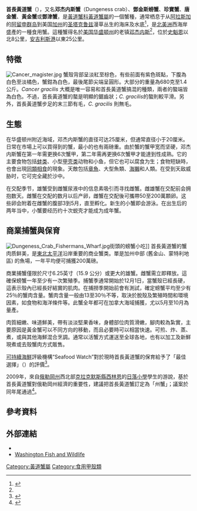 {{speciesbox
| image = DungenessCrab.jpg
| image_width = 250px
| taxon=Cancer magister
|authority = ([[James_Dwight_Dana|Dana]], 1852) <ref name="Ng">{{cite journal|journal=[[Raffles_Bulletin_of_Zoology|Raffles Bulletin of Zoology]] |year=2008 |volume=17 |pages=1–286 |title=Systema Brachyurorum: Part I. An annotated checklist of extant Brachyuran crabs of the world |author=Peter K. L. Ng, Danièle Guinot & Peter J. F. Davie |url=http://rmbr.nus.edu.sg/rbz/biblio/s17/s17rbz.pdf |deadurl=yes |archiveurl=https://web.archive.org/web/20110606061453/http://rmbr.nus.edu.sg/rbz/biblio/s17/s17rbz.pdf |archivedate=2011-06-06 |df= }}</ref>
| synonyms = ''Cancer magister'' <small>Dana, 1852</small> <ref name="Ng"/>
}}

'''首長黃道蟹'''（{{lang|en|''Cancer magister''}}），又名'''邓杰内斯蟹'''（Dungeness crab）、'''鄧金斯螃蟹'''、'''珍寶蟹'''、'''唐金蟹'''、'''黃金蟹'''或'''鄧津蟹'''，是[[黃道蟹科|黃道蟹科]][[黃道蟹屬|黃道蟹屬]]的一個蟹種，通常栖息于从[[阿拉斯加|阿拉斯加]]的[[阿留申群岛|阿留申群岛]]到美国[[加州|加州]]的[[圣塔克鲁兹|圣塔克鲁兹]]漫草丛生的海床及水底<ref name="Dungeness">{{cite web |url=http://www.dungeness.com/crab/ |title=The Dungeness Crab |publisher=Dungeness community website |accessdate=2006-08-28 |archive-date=2012-07-09 |archive-url=https://www.webcitation.org/691pfT6v8?url=http://www.dungeness.com/crab/ |dead-url=no }}</ref>，是[[北美洲|北美洲]]西海岸盛產的一種食用蟹。這種蟹得名於[[美国|美国]][[华盛顿州|华盛顿州]]的老镇[[邓杰内斯_(华盛顿州)|邓杰内斯]]<ref name="Dungeness"/>，位於[[史魁恩_(华盛顿州)|史魁恩]]以北8公里，[[安吉利斯港_(华盛顿州)|安吉利斯港]]以東25公里。

==特徵==
[[File:Cancer_magister.jpg|thumb]]
蟹殼背部呈淡紅至棕色，有些前面有紫色斑點，下腹為白色至淡橘色，蟹鉗為白色，最後尾節尖端呈圓形。大部分的重量為680克至1.4公斤。''Cancer gracilis'' 大概是唯一容易和首長黃道蟹搞混的種類，兩者的螯端皆為白色。不過，首長黃道蟹的螯是明顯的鋸齒狀；''C. gracilis''的螯則較平滑。另外，首長黃道蟹步足的末三節有毛，''C. gracilis'' 則無毛。

==生態==
在华盛顿州附近海域，邓杰内斯蟹的直径可达25厘米，但通常直径小于20厘米。日常在市場上可以買得到的蟹，最小的也有兩磅重。由於蟹的蟹甲宽而坚硬，邓杰内斯蟹在第一年需更换6次蟹甲，第二年需再更换6次蟹甲才能達到性成熟。它的主要食物包括[[蚌类|蚌类]]、小型[[甲壳类|甲壳类]]动物和小鱼，但它也可以腐食为生；食物短缺時，也會出現[[同類相食|同類相食]]的現象。天敵包括[[章魚|章魚]]、大型魚類、[[海獺|海獺]]和人類。在受到天敌威胁时，它可完全藏於沙中。

在交配季节，雄蟹受到雌蟹尿液中的信息素吸引而寻找雌蟹。雌雄蟹在交配前会拥抱数天。雌蟹在交配的数月以后产卵，雌蟹在交配後可攜帶50至200萬顆卵。这些卵会附着在雌蟹的腹部3到5月，直至孵化。新生的小蟹即会游泳。在出生后的两年当中，小蟹要经历约十次蜕壳才能成为成年蟹。

== 商業捕蟹與保育 ==
[[File:Dungeness_Crab_Fishermans_Wharf.jpg|thumb]]街頭的螃蟹小吃]]
首長黃道蟹的蟹肉质鲜美，是[[東北太平洋|東北太平洋]]沿岸重要的商业蟹类。單是加州中部 (舊金山、蒙特利地區) 的魚場，一年平均便可捕獲200萬磅。

商業捕蟹僅限於尺寸6.25英寸（15.9 公分）或更大的雄蟹。雌蟹需立即釋放。這確保螃蟹一年至少有一次繁殖季。捕蟹季通常開始於12月1日，當蟹殼已經長硬，這表示殼內已經長好結實的肌肉。在捕撈季開始前會有測試，確定螃蟹平均至少有25％的蟹肉含量。蟹肉含量一般由13至30％不等，取決於脫殼及繁殖時間和環境因素，如食物和海洋條件等。此蟹全年都可在加拿大海域捕獲，尤以5月至10月為量產。

肉質細嫩、味道鮮美，帶有淡淡堅果香味，身體部位肉質滑嫩，腳肉較為紮實，主要原因是黃金蟹可以不同方向的移動，而且必要時可以相當快速。可煎、炸、蒸、煮，或與其他海鮮混合烹調。通常以活蟹方式運送至全球各地，也有以加工及新鮮現煮或去殼蟹肉方式販售。

[[可持續海鮮|可持續海鮮]]評級機構“Seafood Watch”對於現時首長黃道蟹的保育給予了「最佳選擇」（{{lang|en|Best Choice}}）的評價<ref>{{cite web |url=http://www.montereybayaquarium.org/cr/SeafoodWatch/web/sfw_factsheet.aspx?fid=16 |title=Seafood Recommendations: Dungeness Crab |publisher=Seafood WATCH |accessdate=2009-12-19 |deadurl=yes |archiveurl=https://web.archive.org/web/20100706003345/http://www.montereybayaquarium.org/cr/SeafoodWatch/web/sfw_factsheet.aspx?fid=16 |archivedate=2010-07-06 }}</ref>。

2009年，來自[[俄勒岡州|俄勒岡州]]西北部[[克拉克默斯縣|克拉克默斯縣]][[西林恩|西林恩]]的[[日落小學|日落小學]]學生的游說，基於首長黃道蟹對俄勒岡州經濟的重要性，建議把首長黃道蟹訂定為「州蟹」；議案於同年尾通過<ref>{{cite web | title = House Joint Resolution 37, 2009 (Enrolled) | publisher = Oregon State Legislature | url = http://www.leg.state.or.us/09reg/measures/hjr1.dir/hjr0037.en.html | accessdate = 2009-10-23 | deadurl = yes | archiveurl = https://web.archive.org/web/20110611123205/http://www.leg.state.or.us/09reg/measures/hjr1.dir/hjr0037.en.html | archivedate = 2011-06-11 }}</ref>。

== 參考資料 ==
{{reflist}}

== 外部連結 ==
* {{ITIS |id=98675 |taxon=cancer magister}}
* [https://wdfw.wa.gov/species-habitats/species/cancer-magister Washington Fish and Wildlife]
{{Edible crustaceans}}
{{Taxonbar|from=Q1936093}}
[[Category:黃道蟹屬|Category:黃道蟹屬]]
[[Category:食用甲殼類|Category:食用甲殼類]]